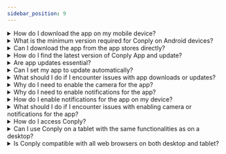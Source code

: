 ```yaml
---
sidebar_position: 9
---
```





<Tabs>
  <TabItem value="android" label="iOS/Android" default>
    <details>
      <summary>
      How do I download the app on my mobile device?
      </summary>
        <div>You can download the app by accessing the email you've received, which contains links for both the Android and iOS app stores. Simply click on the respective link to initiate the download.</div>
    </details>
    <details>
      <summary>
      What is the minimum version required for Conply on Android devices?
      </summary>
        <div><p>Conply for iOS requires a device running iOS 14.0 or later.</p><p>Conply for Android requires a device running Android 9.0 and up.</p><p>Any other mobile operating system that is not the standard version of Android OS is not officially supported; your device may run into compatibility issues with the mobile app.</p></div>
    </details>
    <details>
      <summary>
      Can I download the app from the app stores directly?
      </summary>
        <div>Yes, you can also download the app directly from the Google Play Store (Android) and the App Store (iOS) by searching for the app and clicking "Install" or "Get."</div>
    </details>
   <details>
      <summary>
      How do I find the latest version of Conply App and update?
      </summary>
        <div>You can find the latest versions of the Conply App by visiting Google Play. From here, you can see what's new with the app and install the latest version.</div>
    </details>
   <details>
      <summary>
      Are app updates essential?
      </summary>
        <div>App updates often include bug fixes, security enhancements, and new features, making it a good practice to keep your app up to date.</div>
    </details>
   <details>
      <summary>
      Can I set my app to update automatically?
      </summary>
        <div>Yes, you can enable automatic updates in your device's settings to ensure your apps are updated without manual intervention.</div>
    </details>
   <details>
      <summary>
      What should I do if I encounter issues with app downloads or updates?
      </summary>
        <div>If you face difficulties with downloads or updates, check your internet connection, clear cache and data, restart your device, or contact our support team for assistance.</div>
    </details>
   <details>
      <summary>
      Why do I need to enable the camera for the app?
      </summary>
        <div>Enabling the camera is essential for completing your registration process. It allows you to capture and upload documents or images required for verification.</div>
    </details>
   <details>
      <summary>
      Why do I need to enable notifications for the app?
      </summary>
        <div>Enabling notifications is crucial to receive important updates, such as the latest toolbox talks, trainings, and other essential information in real-time.</div>
    </details>
   <details>
      <summary>
      How do I enable notifications for the app on my device?
      </summary>
        <div>To enable notifications, go to your device's settings, locate the app in the notifications section, and ensure that notifications are allowed.</div>
    </details>
   <details>
      <summary>
      What should I do if I encounter issues with enabling camera or notifications for the app?
      </summary>
        <div>If you face difficulties with enabling these permissions, check your device's settings, clear cache and data, restart your device, or contact our support team for guidance and assistance.</div>
    </details>
  </TabItem>
  <TabItem value="browser" label="Browser/Tablet">
   <details>
      <summary>
      How do I access Conply?
      </summary>
        <div><p>You can access Conply in two convenient ways:</p><p> - Via the link provided in the invitation email, which includes your credentials.</p><p> - By navigating to Conply's official website at [conply.io](https://conply.io) and logging in with your credentials</p></div>
    </details>
   <details>
      <summary>
      Can I use Conply on a tablet with the same functionalities as on a desktop?
      </summary>
        <div>Yes, Conply ensures a seamless experience by offering the same set of functionalities on tablet devices through web browsers. You can enjoy all the features and tools while on the go.</div>
    </details>
   <details>
      <summary>
      Is Conply compatible with all web browsers on both desktop and tablet?
      </summary>
        <div>Conply is designed to be compatible with a wide range of web browsers, ensuring a consistent experience for users on both desktop and tablet devices.</div>
    </details>
  </TabItem>
</Tabs>

